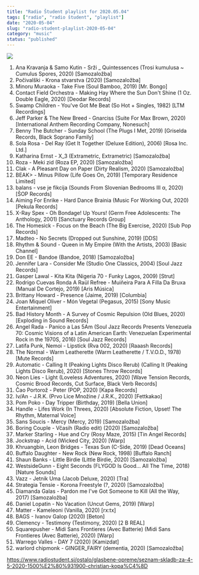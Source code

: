 ```yaml
---
title: "Radio Študent playlist for 2020.05.04"
tags: ["radio", "radio študent", "playlist"]
date: "2020-05-04"
slug: "radio-student-playlist-2020-05-04"
category: "music"
status: "published"
---
```


![](https://radiostudent.si/sites/default/files/styles/thumbnail_w530/public/slike/2020-05-04-seznam-skladb-za-4-5-2020-1500%E2%80%931900-christian-kopa%C4%8D-113036.jpg?itok=7TWDktT7)

1. Ana Kravanja & Samo Kutin - Srži \_ Quintessences (Trosi kumulusa ~ Cumulus Spores, 2020) [Samozaložba]
2. Počivalški - Krona stvarstva (2020) [Samozaložba]
3. Minoru Muraoka - Take Five (Soul Bamboo, 2019) [Mr. Bongo]
4. Contact Field Orchestra - Making Hay Where the Sun Don't Shine (1 Oz. Double Eagle, 2020) [Deodar Records]
5. Swamp Children - You've Got Me Beat (So Hot + Singles, 1982) [LTM Recordings]
6. Jeff Parker & The New Breed - Gnarciss (Suite For Max Brown, 2020) [International Anthem Recording Company, Nonesuch]
7. Benny The Butcher - Sunday School (The Plugs I Met, 2019) [Griselda Records, Black Soprano Family]
8. Sola Rosa - Del Ray (Get It Together (Deluxe Edition), 2006) [Rosa Inc. Ltd.]
9. Katharina Ernst - X_3 (Extrametric, Extrametric) [Samozaložba]
10. Roza - Meki zid (Roza EP, 2020) [Samozaložba]
11. Clak - A Pleasant Day on Paper (Dirty Realism, 2020) [Samozaložba]
12. BEAK> - Minus Pillow (Life Goes On, 2019) [Temporary Residence Limited]
13. balans - vse je fikcija (Sounds From Slovenian Bedrooms III α, 2020) [ŠOP Records]
14. Aiming For Enrike - Hard Dance Brainia (Music For Working Out, 2020) [Pekula Records]
15. X-Ray Spex - Oh Bondage! Up Yours! (Germ Free Adolescents: The Anthology, 2001) [Sanctuary Records Group]
16. The Homesick - Focus on the Beach (The Big Exercise, 2020) [Sub Pop Records]
17. Madteo - No Secrets (Dropped out Sunshine, 2019) [DDS]
18. Rhythm & Sound - Queen in My Empire (With the Artists, 2003) [Basic Channel]
19. Don EE - Bandoe (Bandoe, 2018) [Samozaložba]
20. Jennifer Lara - Consider Me (Studio One Classics, 2004) [Soul Jazz Records]
21. Gasper Lawal - Kita Kita (Nigeria 70 - Funky Lagos, 2009) [Strut]
22. Rodrigo Cuevas Ronda A Raül Refree - Muiñeira Para A Filla Da Bruxa (Manual De Cortejo, 2019) [Aris Música]
23. Brittany Howard - Presence (Jaime, 2019) [Columbia]
24. Joan Miquel Oliver - Món Vegetal (Pegasus, 2015) [Sony Music Entertainment]
25. Bad History Month - A Survey of Cosmic Repulsion (Old Blues, 2020) [Exploding in Sound Records]
26. Angel Rada - Panico a Las 5Am (Soul Jazz Records Presents Venezuela 70: Cosmic Visions of a Latin American Earth: Venezuelan Experimental Rock in the 1970S, 2016) [Soul Jazz Records]
27. Latifa Punk, Nemoi - Lipstick (Rva 002, 2020) [Raaash Records]
28. The Normal - Warm Leatherette (Warm Leatherette / T.V.O.D., 1978) [Mute Records]
29. Automatic - Calling It (Peaking Lights Disco Rerub) (Calling It (Peaking Lights Disco Rerub), 2020) [Stones Throw Records]
30. Neon Lies - Light (Loveless Adventures, 2020) [Wave Tension Records, Cosmic Brood Records, Cut Surface, Black Verb Records]
31. Čao Portorož - Peter (POP, 2020) [Kapa Records]
32. Iv/An - J.R.K. (Prvo Lice Množine / J.R.K., 2020) [Fettkakao]
33. Pom Poko - Day Tripper (Birthday, 2019) [Bella Union]
34. Handle - Lifes Work (In Threes, 2020) [Absolute Fiction, Upset! The Rhythm, Maternal Voice]
35. Sans Soucis - Mercy (Mercy, 2019) [Samozaložba]
36. Boring Couple - Včasih (Radio edit) (2020) [Samozaložba]
37. Marker Starling - Hue and Cry (Rosy Maze, 2015) [Tin Angel Records]
38. Jockstrap - Acid (Wicked City, 2020) [Warp]
39. Khruangbin, Leon Bridges - Texas Sun (C-Side, 2019) [Dead Oceans]
40. Buffalo Daughter - New Rock (New Rock, 1998) [Buffalo Ranch]
41. Shaun Banks - Little Birdie (Little Birdie, 2020) [Samozaložba]
42. WestsideGunn - Eight Seconds (FLYGOD Is Good​.​.​. All The Time, 2018) [Nature Sounds]
43. Vazz - Jetnik Uma (Jacob Deluxe, 2020) [Tra]
44. Strategia Tensie - Korona Freestyle (?, 2020) [Samozaložba]
45. Diamanda Galas - Pardon me I've Got Someone to Kill (All the Way, 2017) [Samozaložba]
46. Daniel Lopatin - No Vacation (Uncut Gems, 2019) [Warp]
47. Matter - Kameleoni (Vanilla, 2020) [rx:tx]
48. BAGS - Ivanov Galop (2020) [Beton]
49. Clemency - Testimony (Testimony, 2020) [2 B REAL]
50. Squarepusher - Midi Sans Frontieres (Avec Batterie) (Midi Sans Frontieres (Avec Batterie), 2020) [Warp]
51. Warrego Valles - DAY 7 (2020) [Kamizdat]
52. warlord chipmonk - GINGER_FAIRY (dementia, 2020) [Samozaložba]

https://www.radiostudent.si/ostalo/glasbene-opreme/seznam-skladb-za-4-5-2020-1500%E2%80%931900-christian-kopa%C4%8D
